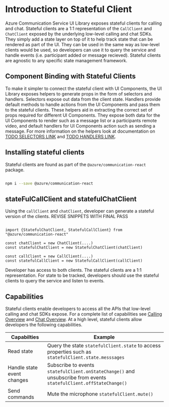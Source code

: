 
<Meta title="Introduction to Stateful Client" />

# Introduction to Stateful Client

Azure Communication Service UI Library exposes stateful clients for calling and chat. 
Stateful clients are a 1:1 representation of the `CallClient` and `ChatClient` exposed by the underlying low-level calling and chat SDKs.
They simply add a state layer on top of it to help track state that can be rendered as part of the UI.
They can be used in the same way as low-level clients would be used, so developers can use it to query the service and handle events (i.e. participant added or message recieved).
Stateful clients are agnostic to any specific state management framework.

## Component Binding with Stateful Clients

To make it simpler to connect the stateful client with UI Components, the UI Library exposes helpers to generate props in the form of selectors and handlers.
Selectors expose out data from the client state. Handlers provide default methods to handle actions from the UI Components and pass them to the stateful clients.
These helpers aid in extracting the correct set of props required for different UI Components.
They expose both data for the UI Components to render such as a message list or a participants remote video, and default handlers for UI Components action such as sending a message.
For more information on the helpers look at documentation on [TODO SELECTORS LINK]() and [TODO HANDLERS LINK]().

## Installing stateful clients

Stateful clients are found as part of the `@azure/communication-react` package. 

```bash

npm i --save @azure/communication-react

```

## stateFulCallClient and statefulChatClient

Using the `callClient` and `chatClient`, developer can generate a stateful version of the clients.
REVISE SNIPPETS WITH FINAL PASS
```tsx

import {StatefulChatClient, StatefulCallClient} from "@azure/communication-react"

const chatClient = new ChatClient(....)
const statefulChatClient = new StatefulChatClient(chatClient)

const callClient = new CallClient(....)
const statefulCallClient = new StatefulCallClient(callClient)

```

Developer has access to both clients. The stateful clients are a 1:1 representation. 
For state to be tracked, developers should use the stateful clients to query the service and listen to events.

## Capabilities

Stateful clients enable developers to access all the APIs that low-level calling and chat SDKs expose. 
For a complete list of capabilities see [Calling Overview]() and [Chat Overview]().
At a high level, stateful clients allow developers the following capabilities.

| Capabilties                | Example                                                                                                           |
|----------------------------|-------------------------------------------------------------------------------------------------------------------|
| Read state                 | Query the state `statefulClient.state` to access properties such as `statefulClient.state.messsages`
| Handle state event changes | Subscribe to events `statefulClient.onStateChange()` and unsubscribe from events `statefulClient.offStateChange()` |
| Send commands              | Mute the microphone `statefulClient.mute()`
